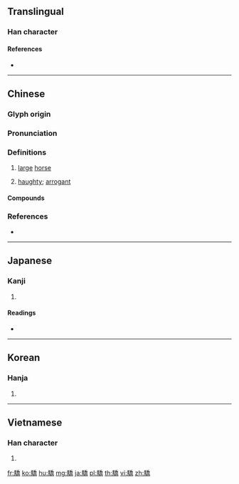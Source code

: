 {{character info/new}}
{{also|骄}}
==Translingual==

===Han character===
{{Han char|rn=187|rad=馬|as=12|sn=22|four=72327|canj=SFHKB|ids=⿰馬喬}}

====References====
* {{Han ref|kx=1445.250|dkj=45008|dj=1969.300|hdz=74577.120|uh=9A55|ud=39509|bh=C5BA|bd=50618}}

----

==Chinese==
{{zh-forms|s=骄}}

===Glyph origin===
{{Han etym}}

===Pronunciation===
{{zh-pron
|m=jiāo
|c=giu1
|mc=y
|oc=y
|ma=
|cat=n,a
}}

===Definitions===
{{zh-hanzi}}

# {{lb|zh|likely|_|obsolete}} [[large]] [[horse]]
# [[haughty]]; [[arrogant]]

====Compounds====
{{zh-der|驕傲|驕兵必敗|驕橫|驕矜|驕狂|驕慢|驕氣|驕奢淫逸|驕陽|驕躁|驕子|驕恣|驕縱}}

===References===
* {{R:twedu|A04649}}

----

==Japanese==

===Kanji===
{{ja-kanji|grade=|rs=馬12}}

# {{defn|lang=ja|sort=馬12}}

====Readings====
* {{ja-readings|on=[[きょう]] (kyō)|kun=[[おごる]] (ogoru)}}

----

==Korean==

===Hanja===
{{ko-hanja|hangeul=[[교]], [[효]]|eumhun=|rv=gyo, hyo|mr=kyo, hyo|y=kyo, hyo}}

# {{defn|lang=ko|sort=馬12}}

----

==Vietnamese==

===Han character===
{{vi-hantu|[[kiêu]]|rs=馬12}}

# {{defn|lang=vi|sort=馬12}}

[[fr:驕]]
[[ko:驕]]
[[hu:驕]]
[[mg:驕]]
[[ja:驕]]
[[pl:驕]]
[[th:驕]]
[[vi:驕]]
[[zh:驕]]